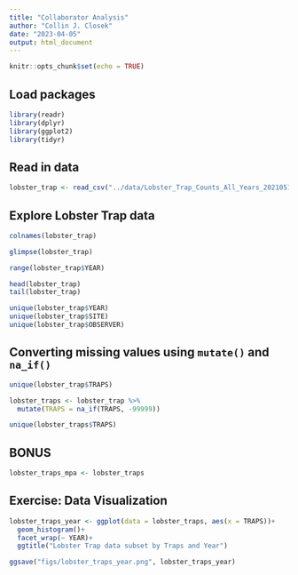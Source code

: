 ```yaml
---
title: "Collaborator Analysis"
author: "Collin J. Closek"
date: "2023-04-05"
output: html_document
---
```


```r
knitr::opts_chunk$set(echo = TRUE)
```

## Load packages
```r
library(readr)
library(dplyr)
library(ggplot2)
library(tidyr)
```

## Read in data
```r
lobster_trap <- read_csv("../data/Lobster_Trap_Counts_All_Years_20210519.csv")
```

## Explore Lobster Trap data
```r
colnames(lobster_trap)

glimpse(lobster_trap)

range(lobster_trap$YEAR)

head(lobster_trap)
tail(lobster_trap)

unique(lobster_trap$YEAR)
unique(lobster_trap$SITE)
unique(lobster_trap$OBSERVER)
```

## Converting missing values using `mutate()` and `na_if()`
```r
unique(lobster_trap$TRAPS)

lobster_traps <- lobster_trap %>% 
  mutate(TRAPS = na_if(TRAPS, -99999))

unique(lobster_traps$TRAPS)
```
## BONUS 
```r
lobster_traps_mpa <- lobster_traps
```

## Exercise: Data Visualization
```r

lobster_traps_year <- ggplot(data = lobster_traps, aes(x = TRAPS))+
  geom_histogram()+
  facet_wrap(~ YEAR)+
  ggtitle("Lobster Trap data subset by Traps and Year")

ggsave("figs/lobster_traps_year.png", lobster_traps_year)
  

```

